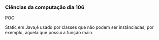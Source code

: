 




### Ciências da computação dia 106

POO

Static em Java,é usado por classes que não podem ser instânciadas, por
exemplo, aquela que possui a função main.


